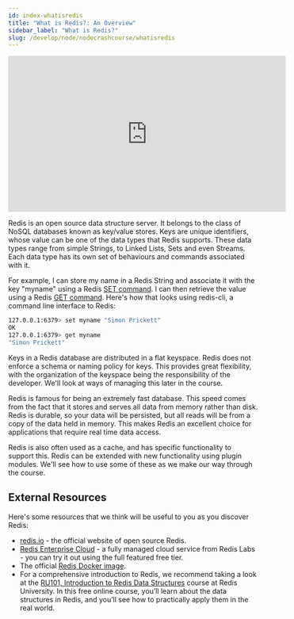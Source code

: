 ```yaml
---
id: index-whatisredis
title: "What is Redis?: An Overview"
sidebar_label: "What is Redis?"
slug: /develop/node/nodecrashcourse/whatisredis
---
```



<div class="text--center">
<iframe width="560" height="315" src="https://www.youtube.com/embed/3P2FDZVKqsA" frameborder="0" allow="accelerometer; autoplay; clipboard-write; encrypted-media; gyroscope; picture-in-picture" allowfullscreen></iframe>
</div>

Redis is an open source data structure server.  It belongs to the class of NoSQL databases known as key/value stores.  Keys are unique identifiers, whose value can be one of the data types that Redis supports.  These data types range from simple Strings, to Linked Lists, Sets and even Streams.  Each data type has its own set of behaviours and commands associated with it.

For example, I can store my name in a Redis String and associate it with the key "myname" using a Redis [SET command](https://redis.io/commands/set).  I can then retrieve the value using a Redis [GET command](https://redis.io/commands/get).  Here's how that looks using redis-cli, a command line interface to Redis:

```bash
127.0.0.1:6379> set myname "Simon Prickett"
OK
127.0.0.1:6379> get myname
"Simon Prickett"
```

Keys in a Redis database are distributed in a flat keyspace. Redis does not enforce a schema or naming policy for keys. This provides great flexibility, with the organization of the keyspace being the responsibility of the developer.  We'll look at ways of managing this later in the course.

Redis is famous for being an extremely fast database.  This speed comes from the fact that it stores and serves all data from memory rather than disk.  Redis is durable, so your data will be persisted, but all reads will be from a copy of the data held in memory. This makes Redis an excellent choice for applications that require real time data access.

Redis is also often used as a cache, and has specific functionality to support this.  Redis can be extended with new functionality using plugin modules.  We'll see how to use some of these as we make our way through the course.

## External Resources

Here's some resources that we think will be useful to you as you discover Redis:

* [redis.io](https://redis.io/) - the official website of open source Redis.
* [Redis Enterprise Cloud](https://redislabs.com/redis-enterprise-cloud/overview/) - a fully managed cloud service from Redis Labs - you can try it out using the full featured free tier.
* The official [Redis Docker image](https://hub.docker.com/_/redis/).
* For a comprehensive introduction to Redis, we recommend taking a look at the [RU101, Introduction to Redis Data Structures](https://university.redislabs.com/courses/ru101/) course at Redis University. In this free online course, you’ll learn about the data structures in Redis, and you’ll see how to practically apply them in the real world.